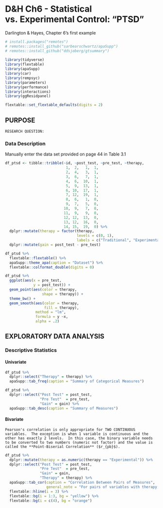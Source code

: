 # D&H Ch6 - Statistical vs. Experimental Control: "PTSD"


Darlington & Hayes, Chapter 6's first example


```r
# install.packages("remotes")
# remotes::install_github("sarbearschwartz/apaSupp")
# remotes::install_github("ddsjoberg/gtsummary")
     
library(tidyverse) 
library(flextable)
library(apaSupp)
library(car)
library(rempsyc)
library(parameters)
library(performance)
library(interactions)
library(ggResidpanel)
```

```r
flextable::set_flextable_defaults(digits = 2)
```



## PURPOSE


```block
RESEARCH QUESTION:
```

### Data Description






Manually enter the data set provided on page 44 in Table 3.1



```r
df_ptsd <- tibble::tribble(~id, ~post_test, ~pre_test, ~therapy,
                            1,  2,   1,  1,  
                            2,  4,   3,  1,
                            3,  6,   7,  1,
                            4,  6,  10,  1,
                            5,  9,  13,  1,
                            6, 10,  17,  1,
                            7, 12,  19,  1,
                            8,  6,   1,  0,
                            9,  7,   5,  0,
                           10,  9,   7,  0,
                           11,  9,   9,  0,
                           12, 12,  13,  0,
                           13, 12,  16,  0,
                           14, 15,  19,  0) %>% 
  dplyr::mutate(therapy = factor(therapy,
                                 levels = c(0, 1),
                                 labels = c("Traditional", "Experimental"))) %>% 
  dplyr::mutate(gain = post_test - pre_test)
```


```r
df_ptsd %>% 
  flextable::flextable() %>% 
  apaSupp::theme_apa(caption = "Dataset") %>% 
  flextable::colformat_double(digits = 0)
```



```r
df_ptsd %>% 
  ggplot(aes(x = pre_test,
             y = post_test)) +
  geom_point(aes(color = therapy,
                 shape = therapy)) + 
  theme_bw() +
  geom_smooth(aes(color = therapy,
                  fill = therapy),
              method = "lm",
              formula = y ~x,
              alpha = .2)
```



## EXPLORATORY DATA ANALYSIS

### Descriptive Statistics

#### Univariate


```r
df_ptsd %>% 
  dplyr::select("Therapy" = therapy) %>% 
  apaSupp::tab_freq(caption = "Summary of Categorical Measures")
```

```r
df_ptsd %>% 
  dplyr::select("Post Test" = post_test,
                "Pre Test"  = pre_test,
                "Gain" = gain) %>% 
  apaSupp::tab_desc(caption = "Summary of Measures")
```



#### Bivariate



```block
Pearson's correlation is only appropriate for TWO CONTINUOUS variables.  The exception is when 1 variable is continuous and the other has exactly 2 levels.  In this case, the binary variable needs to be converted to two numbers (numeric not factor) and the value is called the **Point-Biserial Correlation** ($r_{pb}$).
```


```r
df_ptsd %>% 
  dplyr::mutate(therapy = as.numeric(therapy == "Experimental")) %>% 
  dplyr::select("Post Test" = post_test,
                "Pre Test"  = pre_test,
                "Gain" = gain,
                "Therapy" = therapy) %>% 
  apaSupp::tab_cor(caption = "Correlation Between Pairs of Measures",
                   general_note = "For pairs of variables with therapy, r = Point-Biserial Correlation, otherwise ") %>% 
  flextable::hline(i = 3) %>% 
  flextable::bg(i = 1:3, bg = "yellow") %>% 
  flextable::bg(i = c(4), bg = "orange") 
```
